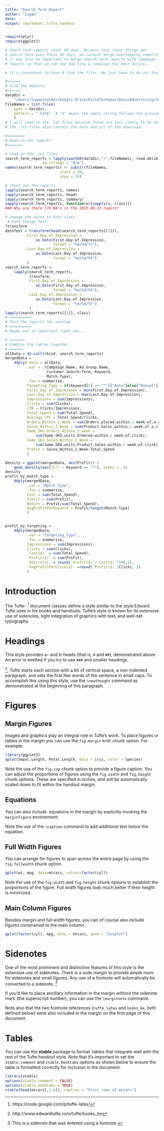 ```yaml
---
title: "Search Term Report"
author: "Logan"
date: 
output: rmarkdown::tufte_handout
---
```

```r
require(plyr)
require(ggplot2)
```


```r
# Searh term reports cover 60 days. Because tbey count things per
# search term over those 60 days, we cannont merge overlapping reports
# it may also be important to merge search term reports with campaign 
# reports so that we can see how long a campaign has been active...

# It's convenient to have R find the files. We just have to do our housekeeping

#======
# Find the Reports
#======
dataDir = 
    "/Users/loganscalder/Google Drive/EliteTechGear/Data/Advertising/Search Term Reports" 
fileNames = list.files(
    path = dataDir,
    pattern = ".txt$"  # "$" means the empty string follows the previous string
    )
# I will read in the .txt files because these are less likely to be edited.
# the .txt files also contain the date and url of the download.

#========
# Read in the reports
#=======

# read in the .txt files
search_term_reports = lapply(paste0(dataDir,"/",fileNames), read.delim,
                 na.strings = "N/A")
names(search_term_reports) <- substr(fileNames,
                         start = 20,
                         stop = 29)

# check out the reports
lapply(search_term_reports, names)
lapply(search_term_reports, head)
lapply(search_term_reports, summary)
sapply(search_term_reports, function(x){sapply(x, class)})
### Why are there 170 NA's in the 2015-08-13 report? 

# change the dates to Date class
 # Date Change Test:
?transform
dateTest = transform(head(search_term_reports[[1]]),
          First.Day.of.Impression = 
              as.Date(First.Day.of.Impression,
                      format = "%m/%d/%Y"),
          Last.Day.of.Impression = 
              as.Date(Last.Day.of.Impression,
                      format = "%m/%d/%Y")
          )
search_term_reports <-
    lapply(search_term_reports,
           transform,
           First.Day.of.Impression = 
              as.Date(First.Day.of.Impression,
                      format = "%m/%d/%Y"),
           Last.Day.of.Impression = 
              as.Date(Last.Day.of.Impression,
                      format = "%m/%d/%Y")
           )
lapply(search_term_reports[[1]], class)
# ==========
# Test the reports for overlap
# ==========
# Maybe not so important right now...

# =======
# Combine the tables together
# ======
allData = do.call(rbind, search_term_reports)
mergedData = 
    ddply(.data = allData,
          .var = .(Campaign.Name, Ad.Group.Name,
                   Customer.Search.Term, Keyword,
                   Match.Type),
          .fun = summarise,
          Targeting_Type = if(Keyword[1] == "*"){"Auto"}else{"Manual"},
          First_Day_of_Impression = min(First.Day.of.Impression),
          Last_Day_of_Impression = max(Last.Day.of.Impression),
          Impressions = sum(Impressions),
          Clicks = sum(Clicks),
          CTR = Clicks/Impressions,
          Total_Spend = sum(Total.Spend),
          Average_CPC = Total_Spend/Clicks,
          Orders_Within_1_Week = sum(Orders.placed.within.1.week.of.a.click),
          Sales_Within_1_Week = sum(Product.Sales.within.1.week.of.a.click),
          Same_SKU_Orders_Within_1_week = 
              sum(Same.SKU.units.Ordered.within.1.week.of.click),
          Same_SKU_Sales_Within_1_Week = 
              sum(Same.SKU.units.Product.Sales.within.1.week.of.click),
          Profit = Sales_Within_1_Week-Total_Spend
          )
```

```r
density = ggplot(mergedData, aes(Profit)) + 
    geom_density(aes(fill = Keyword == "*"), alpha = .5)
density
profit_by_match_type = 
    ddply(mergedData,
          .var = "Match.Type",
          .fun = summarise,
          Cost = sum(Total_Spend),
          Profit = sum(Profit),
          Return = Profit/sum(Total_Spend),
          AvgProfitPerKeyword = Profit/length(Match.Type)
          )


profit_by_targeting = 
    ddply(mergedData,
          .var = "Targeting_Type",
          .fun = summarise,
          Impressions = sum(Impressions),
          Clicks = sum(Clicks),
          `Cost($)` = sum(Total_Spend),
          `Profit($)` = sum(Profit),
          `Return(%)` = round(`Profit($)`/`Cost($)`*100,2),
          `AvgProfitPerClick($)` =round(`Profit($)`/Clicks, 2)
          )
```



# Introduction

The Tufte-\LaTeX\ [^tufte_latex] document classes define a style similar to the style Edward Tufte uses in his books and handouts. Tufte's style is known for its extensive use of sidenotes, tight integration of graphics with text, and well-set typography. 

# Headings

This style provides a- and b-heads (that is, `#` and `##`), demonstrated above.
An error is emitted if you try to use `###` and smaller headings.

\newthought{In his later books}[^books_be], Tufte starts each section with a bit of vertical space, a non-indented paragraph, and sets the first few words of the sentence in small caps. To accomplish this using this style, use the `\newthought` command as demonstrated at the beginning of this paragraph.

# Figures

## Margin Figures

Images and graphics play an integral role in Tufte's work. To place figures or tables in the margin you can use the `fig.margin` knitr chunk option. For example:

```r
library(ggplot2)
qplot(Sepal.Length, Petal.Length, data = iris, color = Species)
```

Note the use of the `fig.cap` chunk option to provide a figure caption. You can adjust the proportions of figures using the `fig.width` and `fig.height` chunk options. These are specified in inches, and will be automatically scaled down to fit within the handout margin.

## Equations

You can also include \LaTeX\ equations in the margin by explicitly invoking the `marginfigure` environment.

\begin{marginfigure}
$$\frac{d}{dx}\left( \int_{0}^{x} f(u)\,du\right)=f(x).$$
\caption{An equation}
\end{marginfigure}

Note the use of the `\caption` command to add additional text below the equation.

## Full Width Figures

You can arrange for figures to span across the entire page by using the `fig.fullwidth` chunk option. 

```r
qplot(wt, mpg, data=mtcars, colour=factor(cyl))
```

Note the use of the `fig.width` and `fig.height` chunk options to establish the proportions of the figure. Full width figures look much better if their height is minimized.

## Main Column Figures

Besides margin and full width figures, you can of course also include figures constrained to the main column.

```r
qplot(factor(cyl), mpg, data = mtcars, geom = "boxplot")
```

# Sidenotes

One of the most prominent and distinctive features of this style is the extensive use of sidenotes. There is a wide margin to provide ample room for sidenotes and small figures. Any use of a footnote will automatically be converted to a sidenote. ^[This is a sidenote that was entered using a footnote.] 

If you'd like to place ancillary information in the margin without the sidenote mark (the superscript number), you can use the `\marginnote` command. \marginnote{This is a margin note.  Notice that there isn't a number preceding the note.}

Note also that the two footnote references (`tufte_latex` and `books_be`, both defined below) were also included in the margin on the first page of this document.

# Tables

You can use the **xtable** package to format \LaTeX\ tables that integrate well with the rest of the Tufte handout style. Note that it's important to set the `xtable.comment` and `xtable.booktabs` options as shown below to ensure the table is formatted correctly for inclusion in the document.

```r
library(xtable)
options(xtable.comment = FALSE)
options(xtable.booktabs = TRUE)
xtable(head(mtcars[,1:6]), caption = "First rows of mtcars")
```


[^tufte_latex]: https://code.google.com/p/tufte-latex/
[^books_be]: http://www.edwardtufte.com/tufte/books_be










